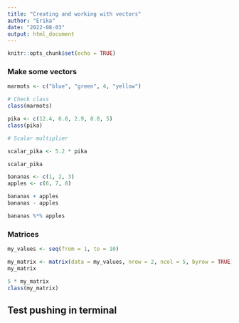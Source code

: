```yaml
---
title: "Creating and working with vectors"
author: "Erika"
date: "2022-08-03"
output: html_document
---
```


```r
knitr::opts_chunk$set(echo = TRUE)
```

### Make some vectors

```r
marmots <- c("blue", "green", 4, "yellow")

# Check class
class(marmots)
```


```r
pika <- c(12.4, 6.8, 2.9, 8.8, 5)
class(pika)

# Scalar multiplier

scalar_pika <- 5.2 * pika

scalar_pika
```

```r
bananas <- c(1, 2, 3)
apples <- c(6, 7, 8)

bananas + apples
bananas - apples

bananas %*% apples
```

### Matrices

```r
my_values <- seq(from = 1, to = 10)

my_matrix <- matrix(data = my_values, nrow = 2, ncol = 5, byrow = TRUE)
my_matrix

5 * my_matrix
class(my_matrix)
```

## Test pushing in terminal